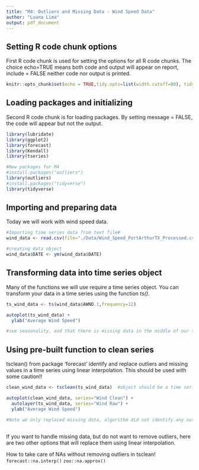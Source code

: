 ```yaml
---
title: "M4: Outliers and Missing Data - Wind Speed Data"
author: "Luana Lima"
output: pdf_document
---
```



## Setting R code chunk options

First R code chunk is used for setting the options for all R code chunks. The choice echo=TRUE means both code and output will appear on report, include = FALSE neither code nor output is printed.

```r
knitr::opts_chunk$set(echo = TRUE,tidy.opts=list(width.cutoff=80), tidy=FALSE) 
```

## Loading packages and initializing

Second R code chunk is for loading packages. By setting message = FALSE, the code will appear but not the output. 

```r
library(lubridate)
library(ggplot2)
library(forecast)
library(Kendall)
library(tseries)

#New packages for M4
#install.packages("outliers")
library(outliers)
#install.packages("tidyverse")
library(tidyverse)

```

## Importing and preparing data

Today we will work with wind speed data. 

```r

#Importing time series data from text file#
wind_data <- read.csv(file="./Data/Wind_Speed_PortArthurTX_Processed.csv",header=TRUE,stringsAsFactors = TRUE)

#creating data object
wind_data$DATE <- ym(wind_data$DATE)

```


## Transforming data into time series object

Many of the functions we will use require a time series object. You can transform your data in a time series using the function *ts()*. 

```r
ts_wind_data <- ts(wind_data$AWND.1,frequency=12) 

autoplot(ts_wind_data) +
  ylab("Average Wind Speed") 

#see seasonality, and that there is missing data in the middle of our timeseries dataset
```


## Using pre-built function to clean series

tsclean() from package 'forecast' identify and replace outliers and missing values in a time series using linear interpolation. This should be used with some caution!!

```r

clean_wind_data <- tsclean(ts_wind_data)  #object should be a time series (replacing missing data AND outliers)

autoplot(clean_wind_data, series="Wind Clean") +
  autolayer(ts_wind_data, series="Wind Raw") +
  ylab("Average Wind Speed") 

#Note we only replaced missing data, algorithm did not identify any outliers for this data set.
  

```

If you want to handle missing data, but do not want to remove outliers, here are two other options that will replace them using linear interpolation.

How to take care of NAs without removing outliers in tsclean! 
`forecast::na.interp()` 
`zoo::na.approx()`






